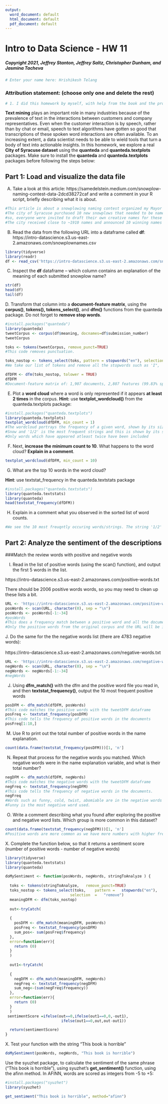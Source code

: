 ```yaml
---
output:
  word_document: default
  html_document: default
  pdf_document: default
---
```

# Intro to Data Science - HW 11
##### Copyright 2021, Jeffrey Stanton, Jeffrey Saltz, Christopher Dunham, and Jasmina Tacheva


```r
# Enter your name here: Hrishikesh Telang
```

### Attribution statement: (choose only one and delete the rest)


```r
# 1. I did this homework by myself, with help from the book and the professor.
```

**Text mining** plays an important role in many industries because of the prevalence of text in the interactions between customers and company representatives. Even when the customer interaction is by speech, rather than by chat or email, speech to text algorithms have gotten so good that transcriptions of these spoken word interactions are often available. To an increasing extent, a data scientist needs to be able to wield tools that turn a body of text into actionable insights. In this homework, we explore a real **City of Syracuse dataset** using the **quanteda** and **quanteda.textplots** packages. Make sure to install the **quanteda** and **quanteda.textplots** packages before following the steps below:<br>

## Part 1: Load and visualize the data file  
A.	Take a look at this article: https://samedelstein.medium.com/snowplow-naming-contest-data-2dcd38272caf and write a comment in your R script, briefly describing what it is about.<br>


```r
#This article is about a snowplowing naming contest organized my Mayor Walsh of Syracuse. 
#The city of Syracuse purchased 10 new snowplows that needed to be named,
#so, everyone were invited to draft their own creative names for these snowplows. 
#The city received close to ~1910 names and announced 10 winning names in December.
```

B.	Read the data from the following URL into a dataframe called **df**:
https://intro-datascience.s3.us-east-2.amazonaws.com/snowplownames.csv


```r
library(tidyverse)
library(readr)
df <- read_csv('https://intro-datascience.s3.us-east-2.amazonaws.com/snowplownames.csv')

```

C.	Inspect the **df** dataframe – which column contains an explanation of the meaning of each submitted snowplow name? 


```r
str(df)
head(df)
tail(df)
```

D. Transform that column into a **document-feature matrix**, using the **corpus()**, **tokens(), tokens_select()**, and **dfm()** functions from the quanteda package. Do not forget to **remove stop words**.


```r
#install.packages("quanteda")
library(quanteda)
tweetCorpus <- corpus(df$meaning, docnames=df$submission_number)
tweetCorpus

toks <- tokens(tweetCorpus, remove_punct=TRUE)
#This code removes punctuation.

toks_nostop <- tokens_select(toks, pattern = stopwords("en"), selection = "remove")
#We take our list of tokens and remove all the stopwords such as 'I", 'a' as we don't need them.

dfDFM <- dfm(toks_nostop, tolower = TRUE)
dfDFM
#Document-feature matrix of: 1,907 documents, 2,807 features (99.83% sparse).
```

E.	Plot a **word cloud** where a word is only represented if it appears **at least 2 times** in the corpus. **Hint:** use **textplot_wordcloud()** from the quanteda.textplots package:


```r
#install.packages("quanteda.textplots")
library(quanteda.textplots)
textplot_wordcloud(dfDFM, min_count = 1)
#The wordcloud portrays the frequency of a given word, shown by its size in the diagram. 
#Snow and '1/2' is the most frequent strings and this is shown by its size in the wordcloud. 
#Only words which have appeared atleast twice have been included
```

F.	Next, **increase the minimum count to 10**. What happens to the word cloud? **Explain in a comment**. 


```r
textplot_wordcloud(dfDFM, min_count = 10)
```

G.	What are the top 10 words in the word cloud?

**Hint**: use textstat_frequency in the quanteda.textstats package


```r
#install.packages("quanteda.textstats")
library(quanteda.textstats)
library(quanteda)
head(textstat_frequency(dfDFM))
```

H.	Explain in a comment what you observed in the sorted list of word counts. 


```r
#We see the 10 most freuqntly occuring words/strings. The string '1/2' is the most frequently used subset
```

## Part 2: Analyze the sentiment of the descriptions

###Match the review words with positive and negative words

I.	Read in the list of positive words (using the scan() function), and output the first 5 words in the list. 

https://intro-datascience.s3.us-east-2.amazonaws.com/positive-words.txt
<br>

There should be 2006 positive words words, so you may need to clean up these lists a bit. 


```r
URL <- 'https://intro-datascience.s3.us-east-2.amazonaws.com/positive-words.txt'
posWords <- scan(URL, character(0), sep = "\n")
posWords <- posWords[-1:-34]
#posWords
#This does a frequency match between a positive word and all the documents in corpusDFM.
#Only the positive words from the original corpus and the URL will be included
```

J. Do the same for the  the negative words list (there are 4783 negative words): <br>
<br>
https://intro-datascience.s3.us-east-2.amazonaws.com/negative-words.txt <br>

```r
URL <- 'https://intro-datascience.s3.us-east-2.amazonaws.com/negative-words.txt'
negWords <- scan(URL, character(0), sep = "\n")
negWords <- negWords[-1:-34]
#negWords
```

J.	Using **dfm_match()** with the dfm and the positive word file you read in, and then **textstat_frequency()**, output the 10 most frequent positive words


```r
posDFM <- dfm_match(dfDFM, posWords) 
#This code matches the positive words with the tweetDFM dataframe
posFreq <- textstat_frequency(posDFM)
#This code tells the frequency of positive words in the documents
posFreq[1:10,]
```

M.	Use R to print out the total number of positive words in the name explanation.


```r
count(data.frame(textstat_frequency(posDFM)))[1, 'n']
```

N.	Repeat that process for the negative words you matched. Which negative words were in the name explanation variable, and what is their total number?


```r
negDFM <- dfm_match(dfDFM, negWords)
#This code matches the negative words with the tweetDFM dataframe
negFreq <- textstat_frequency(negDFM)
#This code tells the frequency of negative words in the documents.
negFreq
#Words such as funny, cold, twist, abomiable are in the negative words list in the name variable.
#Funny is the most negative word used.
```

O.	Write a comment describing what you found after exploring the positive and negative word lists. Which group is more common in this dataset?


```r
count(data.frame(textstat_frequency(negDFM)))[1, 'n']
#Positive words are more common as we have more numbers with higher frequency for each word.
```

X. Complete the function below, so that it returns a sentiment score (number of positive words - number of negative words)


```r
library(tidyverse)
library(quanteda.textstats)
library(quanteda)

doMySentiment <- function(posWords, negWords, stringToAnalyze ) {
  
  toks <- tokens(stringToAnalyze,	remove_punct=TRUE)
  toks_nostop <- tokens_select(toks,	pattern	=	stopwords("en"),	
                             selection	=	"remove")
  meaningDFM <- dfm(toks_nostop)
  
  out<-tryCatch(
  
  {
    posDFM <- dfm_match(meaningDFM, posWords)
    posFreq <- textstat_frequency(posDFM)
    sum_pos<- sum(posFreq$frequency)
  },
  error=function(err){
    return (0)
  }
  )
 
  out1<-tryCatch(
  
  {
    negDFM <- dfm_match(meaningDFM, negWords)
    negFreq <- textstat_frequency(negDFM)
    sum_neg<-(sum(negFreq$frequency))
  },
  error=function(err){
    return (0)
  }
  )
 sentimentScore =ifelse(out==0,ifelse(out1==0,0,-out1),
                         ifelse(out1==0,out,out-out1))

  return(sentimentScore)
}
```

X. Test your function with the string "This book is horrible"


```r
doMySentiment(posWords, negWords, "This book is horrible")
```

Use the syuzhet package, to calculate the sentiment of the same phrase ("This book is horrible"), using syuzhet's **get_sentiment()** function, using the afinn method. In AFINN, words are scored as integers from -5 to +5:



```r
#install.packages("syuzhet")
library(syuzhet)

get_sentiment("This book is horrible", method="afinn")
```
